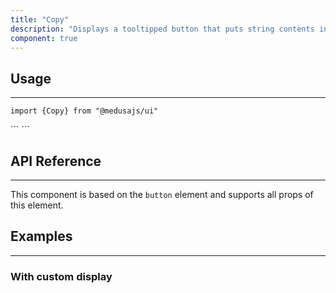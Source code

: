 ```yaml
---
title: "Copy"
description: "Displays a tooltipped button that puts string contents into the user's clipboard."
component: true
---
```


<ComponentExample name="copy-demo" />

## Usage

---

<Snippet>```import {Copy} from "@medusajs/ui"```</Snippet>

<Snippet>
  ```
  <Copy content="yarn add @medusajs/ui" />
  ```
</Snippet>

## API Reference

---

This component is based on the `button` element and supports all props of this element.

<ComponentProps component="copy" />

## Examples

---

### With custom display

<ComponentExample name="copy-custom-display" />
